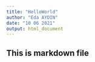 ```yaml
---
title: "HelloWorld"
author: "Eda AYDIN"
date: "10 06 2021"
output: html_document
---
```


## This is markdown file
